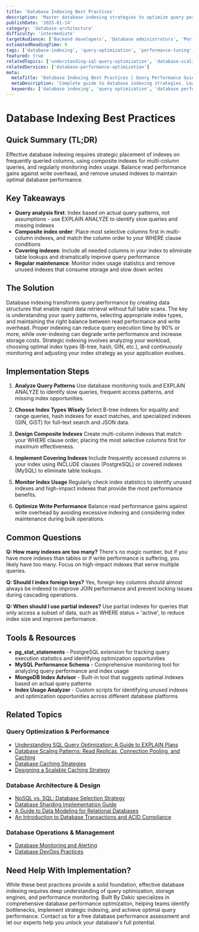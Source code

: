 ```yaml
---
title: 'Database Indexing Best Practices'
description: 'Master database indexing strategies to optimize query performance, reduce response times, and scale your application efficiently.'
publishDate: '2025-01-14'
category: 'database-architecture'
difficulty: 'intermediate'
targetAudience: ['Backend developers', 'Database administrators', 'Performance engineers']
estimatedReadingTime: 9
tags: ['database-indexing', 'query-optimization', 'performance-tuning', 'database-performance']
featured: true
relatedTopics: ['understanding-sql-query-optimization', 'database-scaling-patterns-read-replicas-connection-pooling-and-caching', 'nosql-vs-sql-database-selection-strategy', 'database-sharding-implementation-guide', 'database-monitoring-alerting', 'a-guide-to-data-modeling-for-relational-databases', 'an-introduction-to-database-transactions-and-acid-compliance', 'database-caching-strategies', 'designing-a-scalable-caching-strategy', 'database-devops-practices']
relatedServices: ['database-performance-optimization']
meta:
  metaTitle: 'Database Indexing Best Practices | Query Performance Guide'
  metaDescription: 'Complete guide to database indexing strategies. Learn how to optimize query performance, choose the right index types, and avoid common indexing mistakes.'
  keywords: ['database indexing', 'query optimization', 'database performance', 'sql tuning']
---
```


# Database Indexing Best Practices

## Quick Summary (TL;DR)

Effective database indexing requires strategic placement of indexes on frequently queried columns, using composite indexes for multi-column queries, and regularly monitoring index usage. Balance read performance gains against write overhead, and remove unused indexes to maintain optimal database performance.

## Key Takeaways

- **Query analysis first**: Index based on actual query patterns, not assumptions - use EXPLAIN ANALYZE to identify slow queries and missing indexes
- **Composite index order**: Place most selective columns first in multi-column indexes, and match the column order to your WHERE clause conditions
- **Covering indexes**: Include all needed columns in your index to eliminate table lookups and dramatically improve query performance
- **Regular maintenance**: Monitor index usage statistics and remove unused indexes that consume storage and slow down writes

## The Solution

Database indexing transforms query performance by creating data structures that enable rapid data retrieval without full table scans. The key is understanding your query patterns, selecting appropriate index types, and maintaining the right balance between read performance and write overhead. Proper indexing can reduce query execution time by 90% or more, while over-indexing can degrade write performance and increase storage costs. Strategic indexing involves analyzing your workload, choosing optimal index types (B-tree, hash, GIN, etc.), and continuously monitoring and adjusting your index strategy as your application evolves.

## Implementation Steps

1. **Analyze Query Patterns**
   Use database monitoring tools and EXPLAIN ANALYZE to identify slow queries, frequent access patterns, and missing index opportunities.

2. **Choose Index Types Wisely**
   Select B-tree indexes for equality and range queries, hash indexes for exact matches, and specialized indexes (GIN, GiST) for full-text search and JSON data.

3. **Design Composite Indexes**
   Create multi-column indexes that match your WHERE clause order, placing the most selective columns first for maximum effectiveness.

4. **Implement Covering Indexes**
   Include frequently accessed columns in your index using INCLUDE clauses (PostgreSQL) or covered indexes (MySQL) to eliminate table lookups.

5. **Monitor Index Usage**
   Regularly check index statistics to identify unused indexes and high-impact indexes that provide the most performance benefits.

6. **Optimize Write Performance**
   Balance read performance gains against write overhead by avoiding excessive indexing and considering index maintenance during bulk operations.

## Common Questions

**Q: How many indexes are too many?**
There's no magic number, but if you have more indexes than tables or if write performance is suffering, you likely have too many. Focus on high-impact indexes that serve multiple queries.

**Q: Should I index foreign keys?**
Yes, foreign key columns should almost always be indexed to improve JOIN performance and prevent locking issues during cascading operations.

**Q: When should I use partial indexes?**
Use partial indexes for queries that only access a subset of data, such as WHERE status = 'active', to reduce index size and improve performance.

## Tools & Resources

- **pg_stat_statements** - PostgreSQL extension for tracking query execution statistics and identifying optimization opportunities
- **MySQL Performance Schema** - Comprehensive monitoring tool for analyzing query performance and index usage
- **MongoDB Index Advisor** - Built-in tool that suggests optimal indexes based on actual query patterns
- **Index Usage Analyzer** - Custom scripts for identifying unused indexes and optimization opportunities across different database platforms

## Related Topics

### Query Optimization & Performance
- [Understanding SQL Query Optimization: A Guide to EXPLAIN Plans](/topics/understanding-sql-query-optimization)
- [Database Scaling Patterns: Read Replicas, Connection Pooling, and Caching](/topics/database-scaling-patterns-read-replicas-connection-pooling-and-caching)
- [Database Caching Strategies](/topics/database-caching-strategies)
- [Designing a Scalable Caching Strategy](/topics/designing-a-scalable-caching-strategy)

### Database Architecture & Design
- [NoSQL vs. SQL: Database Selection Strategy](/topics/nosql-vs-sql-database-selection-strategy)
- [Database Sharding Implementation Guide](/topics/database-sharding-implementation-guide)
- [A Guide to Data Modeling for Relational Databases](/topics/a-guide-to-data-modeling-for-relational-databases)
- [An Introduction to Database Transactions and ACID Compliance](/topics/an-introduction-to-database-transactions-and-acid-compliance)

### Database Operations & Management
- [Database Monitoring and Alerting](/topics/database-monitoring-alerting)
- [Database DevOps Practices](/topics/database-devops-practices)

## Need Help With Implementation?

While these best practices provide a solid foundation, effective database indexing requires deep understanding of query optimization, storage engines, and performance monitoring. Built By Dakic specializes in comprehensive database performance optimization, helping teams identify bottlenecks, implement strategic indexing, and achieve optimal query performance. Contact us for a free database performance assessment and let our experts help you unlock your database's full potential.
